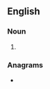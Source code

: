 {{also|yocto-meters}}

==English==

===Noun===
{{head|en|noun plural form}}

# {{plural of|yoctometer|lang=en}}

===Anagrams===
* {{l|en|yoctometres}}